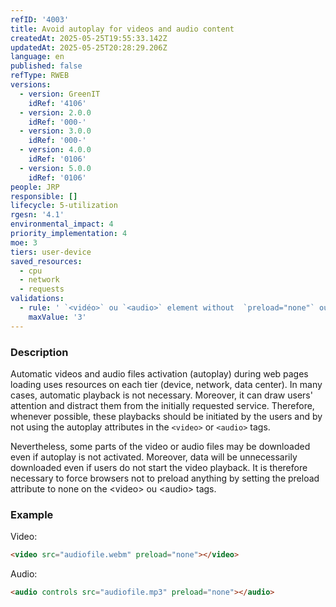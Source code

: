 ```yaml
---
refID: '4003'
title: Avoid autoplay for videos and audio content
createdAt: 2025-05-25T19:55:33.142Z
updatedAt: 2025-05-25T20:28:29.206Z
language: en
published: false
refType: RWEB
versions:
  - version: GreenIT
    idRef: '4106'
  - version: 2.0.0
    idRef: '000-'
  - version: 3.0.0
    idRef: '000-'
  - version: 4.0.0
    idRef: '0106'
  - version: 5.0.0
    idRef: '0106'
people: JRP
responsible: []
lifecycle: 5-utilization
rgesn: '4.1'
environmental_impact: 4
priority_implementation: 4
moe: 3
tiers: user-device
saved_resources:
  - cpu
  - network
  - requests
validations:
  - rule: ' `<vidéo>` ou `<audio>` element without  `preload="none"` ou `autoplay` attributes'
    maxValue: '3'
---
```


### Description

Automatic videos and audio files activation (autoplay) during web pages loading uses resources on each tier (device, network, data center). In many cases, automatic playback is not necessary. Moreover, it can draw users' attention and distract them from the initially requested service. Therefore, whenever possible, these playbacks should be initiated by the users and by not using the autoplay attributes in the `<video>` or `<audio>` tags.

Nevertheless, some parts of the video or audio files may be downloaded even if autoplay is not activated. Moreover, data will be unnecessarily downloaded even if users do not start the video playback. It is therefore necessary to force browsers not to preload anything by setting the preload attribute to none on the \<video> ou \<audio> tags.

### Example

Video:

```html
<video src="audiofile.webm" preload="none"></video>
```

Audio:

```html
<audio controls src="audiofile.mp3" preload="none"></audio>
```
